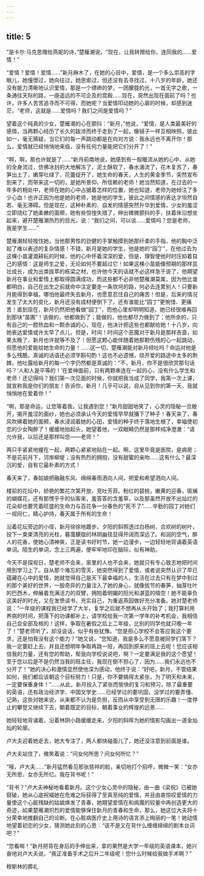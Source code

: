 ```yaml
---
---
---
```

title: 5
---



“是卡尔·马克思赠给燕妮的诗，”楚雁潮说，“现在，让我转赠给你，连同我的……爱情！”

“爱情？爱情！爱情……”新月麻木了，在她的心目中，爱情，是一个多么崇高的字眼儿，她憧憬过，她向往过，她思索过，但还没有去寻找过，十八岁的年龄，她还没有能力清晰地认识爱情，那是一个缥缈的梦，一团朦胧的光，一首无字之歌，一条通往天际的路，一座遥远的不可企及的宫殿……现在，突然出现在面前了吗？也许，许多人苦苦追寻而不可得，而她呢？当爱情叩动她的心扉的时候，却感到迷茫，“老师，这就是……爱情吗？我们之间是爱情吗？”

望着这个纯真的少女，楚雁潮的心在颤抖：“新月，”他说，“爱情，是人类最美好的感情，当两颗心经历了长久的跋涉而终于走到了一起，像镜子一样互相映照，彼此如一，毫无猜疑，当它们的每一声跳动都是在向对方说：我永远也不离开你！那么，爱情就已经悄悄地来临，没有任何力量能把它们分开了！”

“啊，啊，那也许就是了……”新月前南地说，她感到有一股暖流从她的心中、从她的全身流过，仿佛冰封的大地解冻了，泥土酥软了，春水涌流了，花木复苏了，春笋出土了，嫩芽吐绿了，花蕾绽开了，她生命的春天，人生的黄金季节，突然宣布到来了，而带来这一切的，是她所景仰、所信赖的老师！她当然知道，在过去的一年多的相处中，老师在她的心中占据着怎样的位置，她也知道，老师为她倾注了多少心血！也许正因为他是她的老师，她是他的学生，彼此之间情感的表达才坦然自若、毫无滞碍。但是现在，这种朴素的、自发的情感突然升华到爱情，少女的羞涩立即烧红了她柔嫩的面颊，她有些惊惶失措了，伸出微微颤抖的手，扶着床沿想坐起来，避开楚雁潮热烈的目光，说：“我们之间，可以谈……爱情吗？您是老师，我是学生……”

楚雁潮轻轻按住她，当他那男性的劲健的手掌触摸到她那纤柔的手指，他的胸中泛起了难以表述的复杂情感！不错，新月是她的学生，他是她的“园丁”，在他过去为这棵小苗灌溉耕耘的时候，他的心中怀着深深的爱，但是，理智使他时时压抑着自己的感情：这是师生之爱，无论如何不要超过它！如果这棵小苗能像预期的那样茁壮成长，成为出类拔萃的栋梁之材，也许他今天的话就不必这样急于说了，他期望新月在事业和爱情上都取得圆满成功，而这些都不必非他楚雁潮莫属，因为他比谁都明白，自己在出生之前就命中注定要走一条坎坷的路，何必去连累别人！只要新月能得到幸福，哪怕他最终失去新月，也愿意忍住自己的痛苦！但是，后来的情况发生了太大的变化，新月还没有成材便倒下了，还有谁能比“园丁”更惋惜、更痛苦！直到现在，新月仍然把他看做“园丁”，而他心里却明明知道，她已经很难再回到那块“苗圃”！该做的，他都做到了；能做的，他也都尽力做到了；他所余的，只有自己的一腔热血和一颗赤诚的心，现在，他决计把这些也都献给她！十八岁，向她表达爱情或许太早了点儿，但是，时间！时间这个恶魔对于新月是那样吝啬，如果太晚了，新月也许就等不及了！但愿这颗心能伴随着她那颗伤残的心一起跳动，但愿他的爱能给她生命的力量！……这一切，楚雁潮能对新月倾吐吗？命运对他是多么残酷，真诚的话语还必须字斟句酌！这也不必遗憾，绕开爱的路途中太多的荆棘，他吐露给新月的每一个字仍然都是真诚的：“不，新月，你不是很欣赏那句话吗？‘人和人是平等的！’在爱神面前，只有两颗串连在一起的心，没有什么学生和老师！还记得吗？我们第一次见面的时候，你就把我当成了同学，我第一次上课，就宣称我是你们的朋友！告诉你，新月！几乎可以说，自从见到你的第一天，我就悄悄地在爱着你！”

“啊，那是命运，让您等着我，让我遇到您！”新月甜甜地笑了，心灵的隐秘一旦敞开，揭开羞涩的面纱，她也必须承认今天的爱情早早就播下了种子！春天来了，春风吹拂着她的面颊，春水浸润着她的心田，爱情的种子终于落地生根了，幸福使初恋的少女陶醉了！缓缓地抬起头，她望着他，一双眼睛仍然是那样纯净澄澈：“请允许我，以后还是那样叫您——老师！”

两只手紧紧地握在一起，两颗心紧紧地贴在一起。啊，这里毕竟是医院，是病房；不是花前月下，河岸柳堤；没有热烈的拥抱，没有甜蜜的亲吻……这有什么？最深沉的爱，自有它最朴素的方式！

春天来了，春姑娘把融融东风、绵绵春雨洒向人间，把爱和希望洒向人间。

楼前的花坛中，娇艳的繁花次第开放，竞吐芳菲。粉红的碧桃，嫩黄的迎春，斑斓的蝴蝶花，还有那愣乎乎的仙客来，羞答答的含羞草，以及那虽然开放不出灿烂的花朵却也要凭着旺盛的生命力与百花争一分春色的“死不了”……辛勤的园丁对她们一视同仁，精心护持，春天属于所有的生命！

沿着花坛旁边的小径，新月徐徐地踱步。夕阳的斜照透过白杨树、合欢树的树叶，投下一束束清亮的光柱，暮霭朦胧的林阴幽径显得开阔而深远了。和润的空气，醉人的花香，使她心清神爽，正是读书好时节，她一边漫步，一边轻轻地背诵着英语单词。陌生的单词，念上三两遍，便牢牢地印在脑际，似有神助。

今天不是探视日，楚老师不会来，家里的人也不会来，她就只有专心致志地把时间用到学习上了。自从那个难忘的雪天，她突然得到了爱情，或者说突然认识了早已蕴藏在心中的爱情，她就觉得自己是天下最幸福的人，生活在过去只有在梦中到过的那个美好的世界，一股奇异的力量注入了她的身心，就像拔节的春笋，抽芽吐叶的巴西木，伸展着充满活力的双臂，拥抱着明媚的阳光和湛蓝的晴空！她不能辜负这美好的时光，又在发愤读书，充实自己，为重返燕园做好充分准备。她对楚老师说：“一年级的课程我已经学了大半，复学之后就不想再从头开始了；我打算利用养病的时间，把落下的功课都补上，请学校给我一次第一学年的补考机会，我相信自己会全部及格的！这样，争取在暑假之后上二年级，比别的同学也就只晚一年了！”楚老师听了，却没说话，似乎有些犹豫。“您是担心学校不会答应我这个要求，还是怕我没有这个能力？”她又说，“您知道，我是多么不愿意被同学们落下？我一定要赶上去，并且还想明年争取再跳一班，再回到原来的班上去呢！您应该相信我的力量，还有您的帮助，帮我向学校说说吧，啊？一定要满足我的这个愿望！至于您以后是不是仍然当我的班主任，我现在倒不担心了，因为……我们永远也不分开了！”她的决心和激情显然使他深为感动，他终于说：“好吧，新月，不管结果如何，我们都应该朝这个目标努力！只是，你不要搞得太紧张，为了明天和未来，一定要保重身体！”……从此，新月投入了紧张而愉快的复习和预习，除了最重要的英语，还有政治经济学、中国文学史……已经学过的要巩固，没学过的要弄懂、记熟，这些对她来说，从来都不认为是负担，反而从中享受到无限的乐趣！一度停止的攀登又继续下去，朝着既定的目标，朝着事业的辉煌的远景……

她轻轻地背诵着，沿着林阴小路缓缓走来，夕阳的斜晖为她的情影勾画出一道金灿灿的轮廓。

卢大夫迎着她走去，她大专注了，两人都快碰面儿了，她还没注意到前面是谁。

卢大夫站住了，微笑着说：“问女何所思？问女何所忆？”

“哦，卢大夫……”新月猛然看见那张慈祥的脸，亲切地打个招呼，微微一笑：“女亦无所思，女亦无所忆。我在背书呢！”

“背书？”卢大夫神秘地看着新月。这个少女心灵中的隐秘，由一曲《梁祝》已被她窥破，她从心底祝福她在危难之际获得了至真至纯的爱情，并且由衷惊叹爱情的力量使这个心脏残缺的姑娘焕发了青春，她期望爱情在和病魔的较量中再创造更大的奇迹，如果楚雁潮炽烈的爱情能够保住新月的青春和生命，那么，她这位大夫将十分荣幸地推翻自己的论断。在心脏病医疗史上用诗的语言添上绚丽的一笔！她动情地望着初恋的少女，猜测她此刻的心思：“该不是又在背什么缠缠绵绵的剧本台词吧？”

“您看嘛！”新月把背在身后的手伸出来，拿的果然是大学一年级的英语课本，她兴奋地对卢大夫说，“我正准备手术之后升二年级呢！您什么时候给我做手术啊？”

穆斯林的葬礼